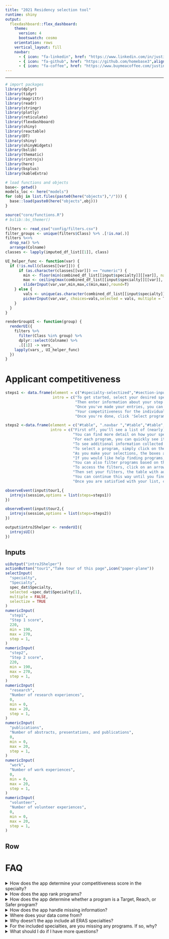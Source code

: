 ```yaml
---
title: "2021 Residency selection tool"
runtime: shiny
output:
  flexdashboard::flex_dashboard:
    theme:
      version: 4
      bootswatch: cosmo
    orientation: rows
    vertical_layout: fill
    navbar:
      - { icon: "fa-linkedin", href: "https://www.linkedin.com/in/justin-leder-3401904b/",align: right}
      - { icon: "fa-github", href: "https://github.com/homebase3",align: right}
      - { icon: "fa-coffee", href: "https://www.buymeacoffee.com/justinleder",align: right}
---
```


<style>
.html-widget.gauge {
  height: 100%; /*or try sth like 320px instead of 100%, whatever you prefer*/
}

.html-widget.gauge svg {
  height: 100%; /*or try sth like 320px instead of 100%, whatever you prefer*/
  margin-top: 0px;
  margin-bottom: 0px;
}

.btn-1 {
  background-color: #1F2041;
  color: #fff;
}
.btn-2 {
  background-color: #4B3F72;
  color: #fff;
}
.btn-3 {
  background-color: #119DA4;
  color: #fff;
}
.btn-4 {
  background-color: #19647E;
  color: #fff;
}

hr {
  border-top: none !important;
}

button {
  margin-bottom: 5px;
}

.accordion {
  background-color: #eee;
  color: #444;
  cursor: pointer;
  padding: 18px;
  width: 100%;
  text-align: left;
  border: none;
  outline: none;
  transition: 0.4s;
}

/* Add a background color to the button if it is clicked on (add the .active class with JS), and when you move the mouse over it (hover) */
.active1, .accordion:hover {
  background-color: #ccc;
}

/* Style the accordion panel. Note: hidden by default */
.panel1 {
  padding: 0 18px;
  background-color: white;
  display: none;
  overflow: hidden;
}

.accordion:after {
  content: '\02795'; /* Unicode character for "plus" sign (+) */
  font-size: 13px;
  color: #777;
  float: right;
  margin-left: 5px;
}

.active1:after {
  content: "\2796"; /* Unicode character for "minus" sign (-) */
}

</style>
<script>
var acc = document.getElementsByClassName("accordion");
var i;

for (i = 0; i < acc.length; i++) {
  acc[i].addEventListener("click", function() {
    /* Toggle between adding and removing the "active1" class,
    to highlight the button that controls the panel */
    this.classList.toggle("active1");

    /* Toggle between hiding and showing the active panel */
    var panel = this.nextElementSibling;
    if (panel.style.display === "block") {
      panel.style.display = "none";
    } else {
      panel.style.display = "block";
    }
  });
}
</script>

---

```r
# import packages
library(dplyr)
library(tidyr)
library(magrittr)
library(readr)
library(stringr)
library(plotly)
library(reticulate)
library(flexdashboard)
library(shiny)
library(reactable)
library(DT)
library(shiny)
library(shinyWidgets)
library(bslib)
library(thematic)
library(rintrojs)
library(here)
library(bsplus)
library(kableExtra)

# load functions and objects
base<- getwd()
models_loc <- here("models")
for (obj in list.files(paste0(here("objects"),"/"))) {
  base::load(paste0(here("objects",obj)))
}

source("core/functions.R")
# bslib::bs_themer()
```

<!-- ```{python import_models, context="setup", include = FALSE} -->
<!-- import turicreate as tc -->
<!-- models = dict() -->
<!-- for key in r.dat_list.keys(): -->
<!--   models[key] = tc.load_model(r.models_loc + '/' + key + '/') -->
<!-- ``` -->

```r
filters <- read_csv("config/filters.csv")
filter_groups <- unique(filters$Class) %>% .[!is.na(.)]
filters %<>%
  drop_na() %>%
  arrange(Colname)
classes <- lapply(imputed_df_list[[1]], class)
```

```r
UI_helper_func <- function(var) {
  if (!is.null(classes[[var]])) {
      if (as.character(classes[[var]]) == "numeric") {
        min <- floor(min(combined_df_list[[input$specialty]][[var]], na.rm = T))
        max <- ceiling(max(combined_df_list[[input$specialty]][[var]], na.rm = T))
        sliderInput(var,var,min,max,c(min,max),round=T)
    } else {
        vals <- unique(as.character(combined_df_list[[input$specialty]][[var]]))
        pickerInput(var,var, choices=vals,selected = vals, multiple = T, options=list(`liveSearch` = T, `actions-box` = TRUE,size = 10, `selected-text-format` = "count > 3"))
    }
  }
}

renderGroupUI <- function(group) {
  renderUI({
    filters %>%
      filter(Class %in% group) %>%
      dplyr::select(Colname) %>%
      .[[1]] -> vars_
    lapply(vars_, UI_helper_func)
  })
}
```

Applicant competitiveness
=======================

```r

steps1 <- data.frame(element = c("#specialty-selectized","#section-inputs","#section-overall-score","#step1Gauge", ".navbar"),
                     intro = c("To get started, select your desired specialty.",
                               "Then enter information about your step scores. Please note that these values are not logged or saved, and no one will have access to them other than you.",
                               "Once you've made your entries, you can see an assessment of your competitiveness in that specialty here versus matched applicants in the prior few years. This aggregates your scores on each individual components based on their relative importance accroding to program director surveys in your chosen specialty.",
                               "Your competitiveness for the individual components can also be found below. For example, this is your score based on your step 1 score alone",
                               "Once you're done, click 'Select programs' in the navbar to move to the next section. Give it a few seconds to load :)"))

steps2 <-data.frame(element = c("#table", ".navbar ","#table","#table","#table","#section-row-2",".btn",".section-inputs2","#UIProgram_basics","#UIProgram_basics","#UIProgram_basics","#UIbuttons"),
                    intro = c("First off, you'll see a list of (nearly) every program in your specialty. Programs are bucketted into \"Reach\", \"Target\", and \"Safer\" based on (1) your competitiveness in the specialty and (2) our assessment of the program based on applicant competitiveness, research quality, teaching quality, and patient outcomes. The initial order of the programs is based on this rank list, with the top program at the top.",
                              "You can find more detail on how your specialty was ranked by clicking \"More info on specialty ranking\" in the Navbar.",
                              "For each program, you can quickly see its details as well as links to all major relevant sites, including the Program website itself, Freida, AAMC, and Doximity where available.",
                              "To see additional information collected on an individual program, click the plus sign at the right of the table.",
                              "To select a program, simply click on the row in the table and it will highlight.",
                              "As you make your selections, the boxes at the top of the page will keep a tally of how many programs you've selected and at what level of competitiveness to help you craft a full, well-balanced program portfolio",
                              "If you would like help finding programs, click the \"Make recommendations and resort\" button. This will make recommendations based on a machine learning algorithm that tries to find similarities between your current selections and the other remaining programs. Once this loads, your current selections will be at the top, then the programs will be listed in the order of recommendation. I.e. the top recommended program will be first after your current selections.",
                              "You can also filter programs based on the menus contained below. These include all the traditional filters (e.g. Geography), but also some unique ones, including weather, cost of living, county health characteristics, and county divserity. We hope you find these useful.",
                              "To access the filters, click on an arrow to open the respective menu",
                              "Then set your filters, the table with automatically adjust, and don't worry, your prior selections will be saved, even if the filter removes them",
                              "You can continue this way until you find all your programs",
                              "Once you are satisfied with your list, click \"Download selections\" to dowload a csv file with all of the information about your chosen programs. Please note that the app will not save your selections ion, so make sure to do this to keep a record of your selection. Otherwise, you'll be starting from scratch the next time you open the app."))

observeEvent(input$tour1,{
  introjs(session,options = list(steps=steps1))
})

observeEvent(input$tour2,{
  introjs(session,options = list(steps=steps2))
})
```

```r
output$introJShelper <- renderUI({
  introjsUI()
})
```

Inputs {.sidebar}
------
```r
uiOutput("introJShelper")
actionButton("tour1","Take tour of this page",icon("paper-plane"))
selectInput(
  "specialty",
  "Specialty",
  spec_dat$Specialty,
  selected =spec_dat$Specialty[1],
  multiple = FALSE,
  selectize = TRUE
)
numericInput(
  "step1",
  "Step 1 score",
  220,
  min = 190,
  max = 270,
  step = 1,
)
numericInput(
  "step2",
  "Step 2 score",
  220,
  min = 190,
  max = 270,
  step = 1,
)
numericInput(
  "research",
  "Number of research experiences",
  0,
  min = 0,
  max = 20,
  step = 1,
)
numericInput(
  "publications",
  "Number of abstracts, presentations, and publications",
  0,
  min = 0,
  max = 20,
  step = 1,
)
numericInput(
  "work",
  "Number of work experiences",
  0,
  min = 0,
  max = 20,
  step = 1,
)
numericInput(
  "volunteer",
  "Number of volunteer experiences",
  0,
  min = 0,
  max = 20,
  step = 1,
)
```

Row {data-height=300}
----

<!-- ### Overall score -->
<!-- ```{r, context="server"} -->
<!-- output$valuebox <- renderValueBox({ -->
<!--   c(input$step1, input$step2, input$research, input$publications, input$work, input$volunteer) %>% -->
<!--     score_overall(., input$specialty, spec_dat,dists,PD_Survey_weights) %>% -->
<!--     `*`(100) -> score -->
<!--   col <- if_else(score >= 50, "#3fb618", if_else(score >= 20, "#ff7518", "#ff0039")) -->
<!--   score %>% -->
<!--     round(.) %>% -->
<!--     scales::ordinal(.) %>% -->
<!--     tags$p(., style = "font-size: 200%; color: #fff") %>% -->
<!--     valueBox(., caption = tags$p(paste0("percentile overall in ",input$specialty),style = "font-size: 150%; color: #fff"), icon = 'fa-star', color = col, href = NULL) -->
<!-- }) -->
<!-- ``` -->

<!-- ```{r, context="render"} -->
<!-- valueBoxOutput("valuebox") -->
<!-- ``` -->

<!-- Row {data-height=300} -->
<!-- ---- -->

<!-- ### Step 1 score -->

<!-- ```{r, context="server"} -->
<!-- output$step1Gauge<- renderGauge({ -->
<!--   score_step1(input$step1,input$specialty, spec_dat,dists)%>% -->
<!--     `*`(100) %>% -->
<!--     round(.) %>% -->
<!--     gauge(.,0,100, label = "Percentile", sectors = gaugeSectors(success = c(50,100), -->
<!--                                                                 warning = c(20,50), -->
<!--                                                                 danger = c(0,20), -->
<!--                                                                 colors = c("success", "warning","danger"))) -->
<!-- }) -->
<!-- ``` -->

<!-- ```{r, context="render"} -->
<!-- gaugeOutput("step1Gauge") -->
<!-- ``` -->

<!-- ### Step 2 score -->

<!-- ```{r, context="server"} -->
<!-- output$step2Gauge <- renderGauge({ -->
<!--   score_step2(input$step2,input$specialty, spec_dat,dists)%>% -->
<!--     `*`(100) %>% -->
<!--     round(.) %>% -->
<!--     gauge(.,0,100, label = "Percentile", sectors = gaugeSectors(success = c(67,100), -->
<!--                                                                 warning = c(33,67), -->
<!--                                                                 danger = c(0,33), -->
<!--                                                                 colors = c("success", "warning","danger"))) -->
<!-- }) -->
<!-- ``` -->

<!-- ```{r, context="render"} -->
<!-- gaugeOutput("step2Gauge") -->
<!-- ``` -->

<!-- Row {data-height=400} -->
<!-- ---- -->

<!-- ### Number of research experiences -->

<!-- ```{r, context="server"} -->
<!-- output$researchGauge <- renderGauge({ -->
<!--   score_research(input$research,input$specialty, spec_dat,dists)%>% -->
<!--     `*`(100) %>% -->
<!--     round(.) %>% -->
<!--     gauge(.,0,100, label = "Percentile", sectors = gaugeSectors(success = c(67,100), -->
<!--                                                                 warning = c(33,67), -->
<!--                                                                 danger = c(0,33), -->
<!--                                                                 colors = c("success", "warning","danger"))) -->
<!-- }) -->
<!-- ``` -->

<!-- ```{r, context="render"} -->
<!-- gaugeOutput("researchGauge") -->
<!-- ``` -->

<!-- ### Number of abstracts, presentations, and publications -->

<!-- ```{r, context="server"} -->
<!-- output$publicationsGauge <- renderGauge({ -->
<!--   score_publications(input$publications,input$specialty, spec_dat,dists)%>% -->
<!--     `*`(100) %>% -->
<!--     round(.) %>% -->
<!--     gauge(.,0,100, label = "Percentile", sectors = gaugeSectors(success = c(67,100), -->
<!--                                                                 warning = c(33,67), -->
<!--                                                                 danger = c(0,33), -->
<!--                                                                 colors = c("success", "warning","danger"))) -->
<!-- }) -->
<!-- ``` -->

<!-- ```{r, context="render"} -->
<!-- gaugeOutput("publicationsGauge") -->
<!-- ``` -->

<!-- ### Number of work experiences -->

<!-- ```{r, context="server"} -->

<!-- output$workGauge <- renderGauge({ -->
<!--   score_work(input$work,input$specialty, spec_dat,dists)%>% -->
<!--     `*`(100) %>% -->
<!--     round(.) %>% -->
<!--     gauge(.,0,100, label = "Percentile", sectors = gaugeSectors(success = c(67,100), -->
<!--                                                                 warning = c(33,67), -->
<!--                                                                 danger = c(0,33), -->
<!--                                                                 colors = c("success", "warning","danger"))) -->
<!-- }) -->
<!-- ``` -->

<!-- ```{r, context="render"} -->
<!-- gaugeOutput("workGauge") -->
<!-- ``` -->

<!-- ### Number of volunteer experiences -->

<!-- ```{r, context="server"} -->
<!-- output$volunteerGauge <- renderGauge({ -->
<!--   score_volunteer(input$volunteer,input$specialty, spec_dat,dists)%>% -->
<!--     `*`(100) %>% -->
<!--     round(.) %>% -->
<!--     gauge(.,0,100, label = "Percentile", sectors = gaugeSectors(success = c(67,100), -->
<!--                                                                 warning = c(33,67), -->
<!--                                                                 danger = c(0,33), -->
<!--                                                                 colors = c("success", "warning", -->
<!--                                                                            "danger"))) -->
<!-- }) -->
<!-- ``` -->

<!-- ```{r, context="render"} -->
<!-- gaugeOutput("volunteerGauge") -->
<!-- ``` -->

<!-- Select programs -->
<!-- ================ -->

<!-- Input {.sidebar data-width=300} -->
<!-- -------------------- -->

<!-- ```{r, context="server"} -->
<!-- output$UIbuttons <- renderUI({ -->
<!--   list( -->
<!--   actionButton("button","Make recommendations and resort"), -->
<!--   actionButton("tour2","Take tour of this page",icon("paper-plane")), -->
<!--   downloadButton("downloadData", "Download selections") -->
<!--   ) -->
<!-- }) -->
<!-- ``` -->

<!-- ```{r, context="render"} -->
<!-- uiOutput("UIbuttons") -->
<!-- ``` -->

<!-- <details> -->

<!-- <summary>Program basics</summary> -->
<!-- ```{r, context='server'} -->
<!-- output$UIProgram_basics<- renderGroupUI('Program basics') -->
<!-- ``` -->

<!-- ```{r, context='render'} -->
<!-- uiOutput('UIProgram_basics') -->
<!-- ``` -->
<!-- </details> -->

<!-- <details> -->
<!-- <summary>Geography</summary> -->
<!-- ```{r, context='server'} -->
<!-- output$UIGeography<- renderGroupUI('Geography') -->
<!-- ``` -->

<!-- ```{r, context='render'} -->
<!-- uiOutput('UIGeography') -->
<!-- ``` -->
<!-- </details> -->

<!-- <details> -->
<!-- <summary>Resident demographics</summary> -->
<!-- ```{r, context='server'} -->
<!-- output$UIResident_demographics<- renderGroupUI('Resident demographics') -->
<!-- ``` -->

<!-- ```{r, context='render'} -->
<!-- uiOutput('UIResident_demographics') -->
<!-- ``` -->
<!-- </details> -->

<!-- <details> -->
<!-- <summary>Accreditation</summary> -->
<!-- ```{r, context='server'} -->
<!-- output$UIAccreditation<- renderGroupUI('Accreditation') -->
<!-- ``` -->

<!-- ```{r, context='render'} -->
<!-- uiOutput('UIAccreditation') -->
<!-- ``` -->
<!-- </details> -->

<!-- <details> -->
<!-- <summary>Program size</summary> -->
<!-- ```{r, context='server'} -->
<!-- output$UIProgram_size<- renderGroupUI('Program size') -->
<!-- ``` -->

<!-- ```{r, context='render'} -->
<!-- uiOutput('UIProgram_size') -->
<!-- ``` -->
<!-- </details> -->

<!-- <details> -->
<!-- <summary>Applicant competitiveness</summary> -->
<!-- ```{r, context='server'} -->
<!-- output$UIApplicant_competitiveness<- renderGroupUI('Applicant competitiveness') -->
<!-- ``` -->

<!-- ```{r, context='render'} -->
<!-- uiOutput('UIApplicant_competitiveness') -->
<!-- ``` -->
<!-- </details> -->

<!-- <details> -->
<!-- <summary>International student considerations</summary> -->
<!-- ```{r, context='server'} -->
<!-- output$UIInternational_student_considerations<- renderGroupUI('International student considerations') -->
<!-- ``` -->

<!-- ```{r, context='render'} -->
<!-- uiOutput('UIInternational_student_considerations') -->
<!-- ``` -->
<!-- </details> -->

<!-- <details> -->
<!-- <summary>Program experience</summary> -->
<!-- ```{r, context='server'} -->
<!-- output$UIProgram_experience<- renderGroupUI('Program experience') -->
<!-- ``` -->

<!-- ```{r, context='render'} -->
<!-- uiOutput('UIProgram_experience') -->
<!-- ``` -->
<!-- </details> -->

<!-- <details> -->
<!-- <summary>Research</summary> -->
<!-- ```{r, context='server'} -->
<!-- output$UIResearch<- renderGroupUI('Research') -->
<!-- ``` -->

<!-- ```{r, context='render'} -->
<!-- uiOutput('UIResearch') -->
<!-- ``` -->
<!-- </details> -->

<!-- <details> -->
<!-- <summary>Teaching</summary> -->
<!-- ```{r, context='server'} -->
<!-- output$UITeaching<- renderGroupUI('Teaching') -->
<!-- ``` -->

<!-- ```{r, context='render'} -->
<!-- uiOutput('UITeaching') -->
<!-- ``` -->
<!-- </details> -->

<!-- <details> -->
<!-- <summary>Weather</summary> -->
<!-- ```{r, context='server'} -->
<!-- output$UIWeather<- renderGroupUI('Weather') -->
<!-- ``` -->

<!-- ```{r, context='render'} -->
<!-- uiOutput('UIWeather') -->
<!-- ``` -->

<!-- </details> -->

<!-- <details> -->
<!-- <summary>Cost of living</summary> -->
<!-- ```{r, context='server'} -->
<!-- output$UICost_of_living<- renderGroupUI('Cost of living') -->
<!-- ``` -->

<!-- ```{r, context='render'} -->
<!-- uiOutput('UICost_of_living') -->
<!-- ``` -->
<!-- </details> -->

<!-- <details> -->
<!-- <summary>County health characteristics</summary> -->
<!-- ```{r, context='server'} -->
<!-- output$UICounty_health_characteristics<- renderGroupUI('County health characteristics') -->
<!-- ``` -->

<!-- ```{r, context='render'} -->
<!-- uiOutput('UICounty_health_characteristics') -->
<!-- ``` -->
<!-- </details> -->

<!-- <details> -->
<!-- <summary>County demographics</summary> -->
<!-- ```{r, context='server'} -->
<!-- output$UICounty_demographics<- renderGroupUI('County demographics') -->
<!-- ``` -->

<!-- ```{r, context='render'} -->
<!-- uiOutput('UICounty_demographics') -->
<!-- ``` -->
<!-- </details> -->

<!-- <details> -->
<!-- <summary>Hospital outcomes</summary> -->
<!-- ```{r, context='server'} -->
<!-- output$UIHospital_outcomes<- renderGroupUI('Hospital outcomes') -->
<!-- ``` -->

<!-- ```{r, context='render'} -->
<!-- uiOutput('UIHospital_outcomes') -->
<!-- ``` -->
<!-- </details> -->

<!-- Row {data-height=50} -->

<!-- ----- -->

<!-- ```{r server_logic, context="server", include = F} -->
<!-- # keep track of selections -->
<!-- `%notin%` <- Negate(`%in%`) -->

<!-- #initialize reactive vals -->
<!-- to_join <- reactiveVal(data.frame(ID = "", recommend_rank=0)) -->
<!-- selectedID_list <- reactiveVal() -->
<!-- selectedIDs <- reactiveVal() -->
<!-- difficulty_counts <- reactiveVal(list("Reach" = 0,"Target" = 0, "Safer" = 0)) -->
<!-- df_save <- reactiveVal() -->

<!-- # initialize global variables -->

<!-- hardcode_selectedIDs <- NULL -->

<!-- #log selections -->

<!-- observeEvent(input$table_row_last_clicked,{ -->
<!--   ID <- combined_df_list[[input$specialty]] %>% -->
<!--     arrange(Overall_rank) %>% -->
<!--     .[input$table_row_last_clicked,"ID"] %>% -->
<!--     as.character(.) -->

<!--   if (ID %notin% names(selectedID_list())) { -->
<!--     lis_ <- selectedID_list() -->
<!--     lis_[[ID]] <- 1 -->
<!--     selectedID_list(lis_) -->
<!--   } else { -->
<!--     lis_ <- selectedID_list() -->
<!--     lis_[[ID]] <- lis_[[ID]] + 1 -->
<!--     selectedID_list(lis_) -->
<!--   } -->

<!--   newVal <- names(selectedID_list())[as.vector(unlist(lapply(selectedID_list(),function(i) mod(i,2)==1)))] -->
<!--   selectedIDs(newVal) -->
<!--   harcode_selectedIDs <<- selectedIDs() -->

<!--   #make scoring calculations -->

<!--   score <- c(input$step1, input$step2, input$research, input$publications, input$work, input$volunteer) %>% -->
<!--     score_overall(., input$specialty, spec_dat,dists,PD_Survey_weights) -->
<!--   safer <- pnorm(qnorm(score) - input$rangeset) -->
<!--   reach <- pnorm(qnorm(score) + input$rangeset) -->

<!--   combined_df_list[[input$specialty]] %>% -->
<!--     mutate(Range = if_else(Overall_percentile > reach, "Reach", if_else(Overall_percentile > safer, "Target","Safer")), .before=1) %>% -->
<!--     filter(ID %in% selectedIDs()) %>% -->
<!--     dplyr::select(Range) %>% -->
<!--     table(.) -> value_counts -->
<!--   new_lis <- list("Reach" = 0,"Target" = 0, "Safer" = 0) -->
<!--   for (name in c("Reach","Target","Safer")) { -->
<!--     if (name %in% names(value_counts)) { -->
<!--       new_lis[[name]] <- value_counts[[name]][[1]] -->
<!--     } -->
<!--   } -->
<!--   difficulty_counts(new_lis) -->

<!--   #prepare download helper -->
<!--   data <- reactive({ -->
<!--     out <- df_save() -->
<!--     out %>% -->
<!--       filter(ID %in% selectedIDs()) -->
<!--   }) -->
<!--   output$downloadData <- downloadHandler( -->
<!--     filename = function() { -->
<!--       paste0(Sys.Date(), "_output.csv") -->
<!--     }, -->
<!--     content = function(file) { -->
<!--       vroom::vroom_write(data(), file, delim = ",") -->
<!--     } -->
<!-- ) -->
<!-- }) -->

<!-- #reinitialize selections if specialty is switched or if bucketing cut-offs are updated -->
<!-- observeEvent(input$specialty,{ -->
<!--   selectedID_list(list()) -->
<!--   selectedIDs(c()) -->
<!--   difficulty_counts(list("Reach" = 0,"Target" = 0, "Safer" = 0)) -->
<!-- }) -->

<!-- observeEvent(input$rangeset,{ -->
<!--   selectedID_list(list()) -->
<!--   selectedIDs(c()) -->
<!--   difficulty_counts(list("Reach" = 0,"Target" = 0, "Safer" = 0)) -->
<!-- }) -->
<!-- ``` -->

<!-- ### Reach program -->

<!-- ```{r, context="server"} -->

<!-- output$valuebox_reach <- renderValueBox({ -->
<!--     valueBox(tags$p(difficulty_counts()[["Reach"]], style = "font-size: 150%; color: #fff"), caption = tags$p(paste0("target programs selected"), style = "font-size: 150%; color: #fff"), color = "info", href = NULL) -->
<!-- }) -->
<!-- ``` -->

<!-- ```{r, context="render"} -->
<!-- valueBoxOutput("valuebox_reach") -->
<!-- ``` -->

<!-- ### Target program -->

<!-- ```{r, context="server"} -->
<!-- output$valuebox_target <- renderValueBox({ -->
<!--     valueBox(tags$p(difficulty_counts()[["Target"]], style = "font-size: 150%; color: #fff"), caption = tags$p(paste0("target programs selected"),style = "font-size: 150%; color: #fff"), color = "warning", href = NULL) -->
<!-- }) -->
<!-- ``` -->

<!-- ```{r, context="render"} -->
<!-- valueBoxOutput("valuebox_target") -->
<!-- ``` -->

<!-- ### Safer program -->

<!-- ```{r, context="server"} -->
<!-- output$valuebox_safer <- renderValueBox({ -->
<!--     valueBox(tags$p(difficulty_counts()[["Safer"]], style = "font-size: 150%; color: #fff"), caption = tags$p(paste0("safer programs selected"),style = "font-size: 150%; color: #fff"), color = "success", href = NULL) -->
<!-- }) -->
<!-- ``` -->

<!-- ```{r, context="render"} -->
<!-- valueBoxOutput("valuebox_safer") -->
<!-- ``` -->

<!-- Row {data-height=900} -->

<!-- ----- -->

<!-- ### -->

<!-- ```{r, context="server"} -->
<!-- observeEvent(input$button,{ -->
<!--   #join recommendations to the dataframe -->
<!--   inter <- py$models[[input$specialty]]$recommend_from_interactions(observed_items=as.list(selectedIDs()),k=as.integer(1000))$to_dataframe()[,] %>% -->
<!--     as.data.frame(.) %>% -->
<!--     rename(recommend_rank = rank) -->
<!--   to_join(inter) -->
<!-- }) -->

<!-- output$table <- DT::renderDT({ -->
<!--   #make scoring calculations -->
<!--   score <- c(input$step1, input$step2, input$research, input$publications, input$work, input$volunteer) %>% -->
<!--     score_overall(., input$specialty, spec_dat,dists,PD_Survey_weights) -->
<!--   safer <- pnorm(qnorm(score) - input$rangeset) -->
<!--   reach <- pnorm(qnorm(score) + input$rangeset) -->

<!--   #build core dataframe -->
<!--   df <- combined_df_list[[input$specialty]] %>% -->
<!--     arrange(Overall_rank) %>% -->
<!--     mutate(Range = if_else(Overall_percentile > reach, "Reach", if_else(Overall_percentile > safer, "Target","Safer")), .before=1) %>% -->
<!--     mutate(`Program website` = if_else(is.na(`Program website`),as.character(NA),paste0('<a style="font-size:100%" href="', `Program website`,'" target="_blank" class="btn btn-1">Link</a>'))) %>% -->
<!--     mutate(`Freida` = if_else(is.na(`ID`),as.character(NA),paste0('<a style="font-size:100%" href="https://freida.ama-assn.org/program/', `ID`,'" target="_blank" class="btn btn-2">Link</a>'))) %>% -->
<!--     mutate(`AAMC link` = if_else(is.na(`AAMC link`),as.character(NA),paste0('<a style="font-size:100%" href="', `AAMC link`,'" target="_blank" class="btn btn-3">Link</a>'))) %>% -->
<!--     mutate(`Doximity link` = if_else(is.na(`Doximity link`),as.character(NA),paste0('<a style="font-size:100%" href="', `Doximity link`,'" target="_blank" class="btn btn-4">Link</a>'))) %>% -->
<!--     relocate(City, .after=`Residency program name`) -->

<!--   #filter core dataframe -->
<!--   for (group in filter_groups) { -->
<!--     vars_ <- filters %>% -->
<!--       filter(Class == group) %>% -->
<!--       dplyr::select(Colname) %>% -->
<!--       .[[1]] -->
<!--     for (var in vars_) { -->
<!--       if (!is.null(classes[[var]])) { -->
<!--         if (classes[[var]] %in% c("character","factor")) { -->
<!--           df %<>% -->
<!--             filter_at(vars(var), any_vars((. %in% input[[var]]))) -->
<!--           } else { -->
<!--             df %<>% -->
<!--               filter_at(vars(var), any_vars((. >= input[[var]][1] & . <= input[[var]][2]))) -->
<!--           } -->
<!--       } -->
<!--     } -->
<!--   } -->

<!--   # create and style DR -->
<!--   val <- to_join() -->
<!--   vis <- c("Range","Residency program name", "City", "State", "Overall rank","Program website","Freida","AAMC link","Doximity link", "# Residents on Duty Year 1","Range of average USMLE Step 1 score of current residents") -->
<!--   df %<>% -->
<!--     dplyr::select(.,-any_of(c("recommend_rank"))) %>% -->
<!--     left_join(.,val,by="ID")  %>% -->
<!--     relocate(any_of(vis)) -->

<!--   # create helper to move selected items to the top -->
<!--   df$prev_select <- if_else(df$ID %in% isolate(selectedIDs()),c(TRUE),c(FALSE)) -->

<!--   # select previous rows -->
<!--   selectedRows <- which(df$ID %in% isolate(selectedIDs())) -->

<!--   # find columns to hide -->
<!--   to_hide1 <- which(str_detect(colnames(df),"_1")) -->
<!--   to_hide2 <- which(colnames(df) %in% c("score","recommend_rank","prev_select","Specialty")) -->
<!--   to_hide3 <- which(str_detect(colnames(df),"_percentile")) -->

<!--   # find colnames to color -->

<!--   from_color <- colSums(is.na(df)) %>% -->
<!--     .[.>0] %>% -->
<!--     names(.) %>% -->
<!--     .[!is.na(str_locate(.,"_1")[,1])] -->

<!--   to_color <- from_color %>% -->
<!--     str_sub(.,1,-3) -->

<!--   # save df for downloading -->
<!--   df_save(df) -->

<!--   # prepare colname changes -->

<!--   colname_change_list = list() -->
<!--   colname_change_list[["Program website"]] <- "Program" -->
<!--   colname_change_list[["AAMC link"]] <- "AAMC" -->
<!--   colname_change_list[["Doximity link"]] <- "Doximity" -->
<!--   colname_change_list[["# Residents on Duty Year 1"]] <- "# Year 1 Residents" -->
<!--   colname_change_list[["Range of average USMLE Step 1 score of current residents"]] <- "Current residents Step 1 range" -->
<!--   colname_change_vec <- as.numeric(lapply(names(colname_change_list), function(i) which(colnames(df) == i) + 1)) -->
<!--   names(colname_change_vec) <- as.character(colname_change_list) -->

<!--   #adjust to_color for new column names -->
<!--   replace_indices_base <- sapply( names(colname_change_list), function(i) which(to_color == i)) %>% -->
<!--     as.numeric(.) -->
<!--   replace_indices_non_na <- replace_indices_base %>% -->
<!--     is.na(.) %>% -->
<!--     as.numeric(.) %>% -->
<!--     multiply_by(-1) %>% -->
<!--     add(1) %>% -->
<!--     as.logical(.) %>% -->
<!--     which(.) -->
<!--   to_color <- replace(to_color, replace_indices_base[replace_indices_non_na], as.character(colname_change_list)[replace_indices_non_na]) -->

<!--   # wrap column names and adjust variable names accordingly -->
<!--   colnames(df) %<>% wrap_title -->
<!--   to_color %<>% wrap_title -->
<!--   from_color %<>% wrap_title -->
<!--   names(colname_change_vec) %<>% wrap_title -->

<!--   # mutate NAs and round numbers -->
<!--   df %<>% -->
<!--     mutate_at(vars(contains("_1")), ~as.numeric(is.na(.))) %>% -->
<!--     mutate_if(is.numeric, ~round(.,2)) -->

<!--   # get full colnames -->
<!--   colnames(df) -->

<!--   # create datatable -->
<!--   datatable(df, escape = F, -->
<!--             colnames = colname_change_vec, -->
<!--             options= list(autoWidth = TRUE, -->
<!--                           pageLength = 10, -->
<!--                           lengthMenu = c(6, 8, 10, 12), -->
<!--                           columnDefs = list(list(visible=FALSE, targets=c(to_hide1,to_hide2,to_hide3))), -->
<!--                           order = list(list(ncol(df),'desc'),list(ncol(df)-1,'asc')), -->
<!--                           displayStart=floor(length(selectedRows)/10)*10, -->
<!--                           scrollX = TRUE, -->
<!--                           fixedColumns = list(leftColumns = 3)), -->
<!--             extensions = 'FixedColumns', -->
<!--             class = "display nowrap", -->
<!--             selection = list(mode = "multiple", target = "row", selected = selectedRows)) %>% -->
<!--     formatStyle(.,"Range", backgroundColor = styleEqual(c("Reach","Target","Safer"), c("#9954bb", "#ff7518","#3fb618")), color = styleEqual(c("Reach","Target","Safer"), c("#fff", "#fff","#fff"))) %>% -->
<!--     formatStyle(.,columns = to_color,valueColumns = from_color,color = styleEqual(c(1),c("#ff0039"))) %>% -->
<!--     formatStyle(.,columns = 1:ncol(df), fontSize = '100%') -->
<!--   } -->
<!-- ) -->
<!-- ``` -->

<!-- ```{r, context="render"} -->
<!-- #output DT -->
<!-- DTOutput("table") -->
<!-- ``` -->

<!-- > Red text indicates values imputed through machine learning. -->

FAQ
===

###

<details>
<summary> How does the app determine your competitiveness score in the specialty?</summary>

In short, the app compares you to matched applicants in the specialty
you've chosen:

<ul>
<li>Your step 1 score</li>
<li>Your step 2 score</li>
<li>Your number of research experiences </li>
<li>Your number of publications </li>
<li>Your number of work experiences </li>
<li>Your number of volunteer experiences </li>
</ul>

Specifically, we compare your inputed scores and experiences to data provided by the AAMC on the [scores](https://www.aamc.org/data-reports/students-residents/interactive-data/report-residents/2020/table-b2-usmle-step-1-and-step-2-ck-scores-first-year-residents-specialty), and [experiences](https://www.aamc.org/data-reports/students-residents/interactive-data/report-residents/2020/table-b1-test-scores-and-experiences-first-year-residents-specialty) of matched applicants in your chosen specialty:

To come up with an aggregate score, we weight the six metrics above
based on [feedback provided by program
directors](https://mk0nrmp3oyqui6wqfm.kinstacdn.com/wp-content/uploads/2020/08/2020-PD-Survey.pdf)
on which factors matter most in selecting candidates to interview.

```r
output$text1 <- renderText({
  paste0("For your chosen specialty of ", input$specialty,", the factors are weighted as follows:")
})
```

```r
textOutput("text1")
```

```r
output$kable_factors <- function() {
  req(input$specialty)
  PD_Survey_weights %>% 
    filter(Specialty == input$specialty) %>% 
    t() %>% 
    as.data.frame(.) %>% 
    janitor::row_to_names(.,1) %>% 
    rename(Weights = 1) %>% 
    mutate_at(1, as.numeric) %>% 
    mutate_at(1, scales::percent) %>% 
    kbl(.) %>% 
    kable_styling(.)
}
```

```r
tableOutput("kable_factors")
```

</details>

<details>
<summary>How does the app rank programs?</summary>

Program ranking is a bit more complicated. It's a weighted averaged of many factors. 30% of the ranking is tied to same six applicant competitive measures used to determine individual competitiveness. This is done by looking at the data each program provides on their respective residents. Note that programs don't provide data on Step 2 scores, so Step 1 scores are used as a proxy for both. 

The other 70% of the ranking is tied to remaining applicant characteristics, program selectivity, the quality of care at the hospital, research funding at the hospital, and teaching quality at the hospital, measured by board scores in common specialties. 

```r
output$text2 <- renderText({
  paste0("For your chosen specialty of ", "Anesthesiology",", the factors are weighted as follows:")
})
```

```r
textOutput("text2")
```

```r
output$kable_factors2 <- function() {
  req(input$specialty)
  categories <- c(rep("Applicant competitiveness (core)",5),
                  rep("Applicant competitiveness (other)",3),
                  rep("Program selectivity",3),
                  rep("Care quality",7),
                  rep("Research quality",3),
                  rep("Teaching quality",5)
                  )
  ranking_weights %>% 
    filter(Specialty == "Anesthesiology") %>% 
    t() %>% 
    as.data.frame(.) %>% 
    janitor::row_to_names(.,1) %>% 
    rename(Weight = 1) %>% 
    mutate_at(1, as.numeric) %>%
    tibble::rownames_to_column(.,"Metric") %>% 
    mutate(Category = categories,.before=1) -> save
  
  save %>% 
    group_by(Category) %>% 
    summarize(`Total weight`=sum(Weight)) %>% 
    left_join(save,.) %>% 
    relocate(`Total weight`,.after=Category) %>% 
    mutate_at(vars(all_of(c("Total weight","Weight"))), ~scales::percent(., accuracy = 0.1)) %>% 
    kbl(.) %>% 
    kableExtra::collapse_rows(.,columns = 1:2, valign = 'middle') %>%
    kable_styling(.) 
}
```

```r
tableOutput("kable_factors2")
```
</details>

<details>
<summary>How does the app determine whether a program is a Target, Reach, or Safer program?</summary>

```r
output$text3 <- renderText({
  paste0("In short, it merges your own competitiveness with the school rankings above. Since both are ranked on a percentile scale between 0 and 1, a simple suggestion might be to set the Target range at ±x percentile of your competitiveness score. But this has a major flaw: there are many more successful applicants near the middle of the distribution. Because these applicants are more similar to each other, the Target range should be wider. Effectively, they look similar to other applicants at a larger portion of schools than at either end (low or high) of the distribution.
  
  ","Instead, the app translates your competitiveness score and the school rankings in terms of the normal distibution. It arbitrarily considers any school with a rating within ±",input$rangeset, " standard deviations of your score to be in the Target range. Anything below is considered Safer and above is considered a Reach. You can adjust this setting below.")
})
```

```r
textOutput("text3")
```

```r
sliderInput("rangeset", "target range set at ±x standard deviations",0,1,0.4)
```

```r
output$text4 <- renderText({
  score <- c(input$step1, input$step2, input$research, input$publications, input$work, input$volunteer) %>%
    score_overall(., input$specialty, spec_dat,dists,PD_Survey_weights)
  safer <- pnorm(qnorm(score) - input$rangeset)
  reach <- pnorm(qnorm(score) + input$rangeset)
  paste0("For example, based on the information you've provided and your chosen specialty of ","Anesthesiology",", you rank at the",scales::ordinal(100*score)," percentile in your specialty. As shown in the chart below, this sets your Target range for schools ranked between the ", .29, " and ", .52," Anything above the ",.52, " is considerded a reach, and anything below ",.29, "is considered Safer")
})
```


```r
textOutput("text4")
```

If you prefer to think visually, 

```r
renderPlot({
  score <- c(input$step1, input$step2, input$research, input$publications, input$work, input$volunteer) %>%
    score_overall(., input$specialty, spec_dat,dists,PD_Survey_weights)
  safer <- qnorm(score) - input$rangeset
  reach <- qnorm(score) + input$rangeset
  actual <- qnorm(score)
  lbound <- min(-3,safer)
  ubound <- max(3, reach)
  ggplot(data = data.frame(x = c(lbound,ubound)), aes(x)) +
    stat_function(aes(fill = "Safer"), xlim = c(lbound, safer), fun = dnorm, n = 101, args = list(mean = 0, sd = 1), geom="area") +
    stat_function(aes(fill = "Target"), xlim = c(safer, reach), fun = dnorm, n = 101, args = list(mean = 0, sd = 1), geom="area") +
    stat_function(aes(fill = "Reach"), xlim = c(reach, ubound), fun = dnorm, n = 101, args = list(mean = 0, sd = 1), geom="area") +
    xlim(lbound-1, ubound+1) +
    ylab("") +
    xlab("Standard deviations from mean") +
    scale_fill_manual(values = c("#9954bb","#3fb618","#ff7518")) +
    geom_point(data=data.frame(x=actual,y=dnorm(actual)), aes(x=x, y=y), color="blue") + 
    geom_text(data=data.frame(x=actual+if_else(actual>0,.1,-.1),y=dnorm(actual)), aes(x=x, y=y, label=paste0("You: ",scales::ordinal(score*100), " percentile")), color="blue", hjust = if_else(actual>0,0,1)) +
    geom_point(data=data.frame(x=safer,y=dnorm(safer)), aes(x=x, y=y), color="#3fb618") + 
    geom_text(data=data.frame(x=safer+if_else(safer>0,.1,-.1),y=dnorm(safer)), aes(x=x, y=y, label=paste0(scales::ordinal(pnorm(safer)*100), " percentile")), color="#3fb618", hjust = if_else(safer>0,0,1)) +
    geom_point(data=data.frame(x=reach,y=dnorm(reach)), aes(x=x, y=y), color="#9954bb") + 
    geom_text(data=data.frame(x=reach+if_else(reach>0,.1,-.1),y=dnorm(reach)), aes(x=x, y=y, label=paste0(scales::ordinal(pnorm(reach)*100), " percentile")), color="#9954bb", hjust = if_else(reach>0,0,1)) +
    guides(fill=guide_legend(title="School category")) +
    theme(axis.ticks.y = element_blank(), axis.text.y = element_blank()) -> gg 
gg
})
```




</details>

<details>
<summary>How does the app handle missing information?</summary>
</details>

<details>
<summary>Where does your data come from?</summary>
</details>

<details>
<summary>Why doesn't the app include all ERAS specialties?</summary>
</details>

<details>
<summary>For the included specialties, are you missing any programs. If so, why? </summary>
</details>

<details>
<summary>What should I do if I have more questions? </summary>
</details>
